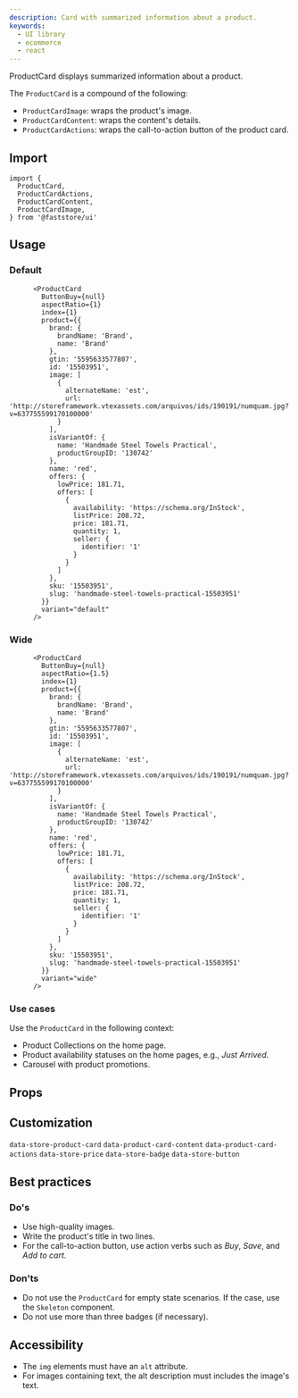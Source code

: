 ```yaml
---
description: Card with summarized information about a product.
keywords:
  - UI library
  - ecommerce
  - react
---
```



ProductCard displays summarized information about a product.

The `ProductCard` is a compound of the following:
- `ProductCardImage`: wraps the product's image.
- `ProductCardContent`: wraps the content's details.
- `ProductCardActions`: wraps the call-to-action button of the product card.

## Import

```tsx
import {
  ProductCard,
  ProductCardActions,
  ProductCardContent,
  ProductCardImage,
} from '@faststore/ui'
```

## Usage

### Default

```tsx live
      <ProductCard
        ButtonBuy={null}
        aspectRatio={1}
        index={1}
        product={{
          brand: {
            brandName: 'Brand',
            name: 'Brand'
          },
          gtin: '5595633577807',
          id: '15503951',
          image: [
            {
              alternateName: 'est',
              url: 'http://storeframework.vtexassets.com/arquivos/ids/190191/numquam.jpg?v=637755599170100000'
            }
          ],
          isVariantOf: {
            name: 'Handmade Steel Towels Practical',
            productGroupID: '130742'
          },
          name: 'red',
          offers: {
            lowPrice: 181.71,
            offers: [
              {
                availability: 'https://schema.org/InStock',
                listPrice: 208.72,
                price: 181.71,
                quantity: 1,
                seller: {
                  identifier: '1'
                }
              }
            ]
          },
          sku: '15503951',
          slug: 'handmade-steel-towels-practical-15503951'
        }}
        variant="default"
      />
```

### Wide
```tsx live
      <ProductCard
        ButtonBuy={null}
        aspectRatio={1.5}
        index={1}
        product={{
          brand: {
            brandName: 'Brand',
            name: 'Brand'
          },
          gtin: '5595633577807',
          id: '15503951',
          image: [
            {
              alternateName: 'est',
              url: 'http://storeframework.vtexassets.com/arquivos/ids/190191/numquam.jpg?v=637755599170100000'
            }
          ],
          isVariantOf: {
            name: 'Handmade Steel Towels Practical',
            productGroupID: '130742'
          },
          name: 'red',
          offers: {
            lowPrice: 181.71,
            offers: [
              {
                availability: 'https://schema.org/InStock',
                listPrice: 208.72,
                price: 181.71,
                quantity: 1,
                seller: {
                  identifier: '1'
                }
              }
            ]
          },
          sku: '15503951',
          slug: 'handmade-steel-towels-practical-15503951'
        }}
        variant="wide"
      />
```
### Use cases
Use the `ProductCard` in the following context:
- Product Collections on the home page.
- Product availability statuses on the home pages, e.g., *Just Arrived*.
- Carousel with product promotions.

## Props

<PropsSection name="ProductCard" />

## Customization
`data-store-product-card`
`data-product-card-content`
`data-product-card-actions`
`data-store-price`
`data-store-badge`
`data-store-button`


## Best practices

### Do's
- Use high-quality images.
- Write the product's title in two lines.
- For the call-to-action button, use action verbs such as *Buy*, *Save*, and *Add to cart*.

### Don'ts
- Do not use the `ProductCard` for empty state scenarios. If the case, use the `Skeleton` component.
- Do not use more than three badges (if necessary).

## Accessibility
- The `img` elements must have an `alt` attribute. 
- For images containing text, the alt description must includes the image's text. 